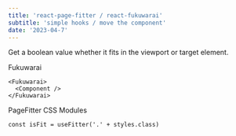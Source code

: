 ```yaml
---
title: 'react-page-fitter / react-fukuwarai'
subtitle: 'simple hooks / move the component'
date: '2023-04-7'
---
```


Get a boolean value whether it fits in the viewport or target element.

<PageFitter />

Fukuwarai

```tsx
<Fukuwarai>
  <Component />
</Fukuwarai>
```

PageFitter CSS Modules

```tsx
const isFit = useFitter('.' + styles.class)
```
